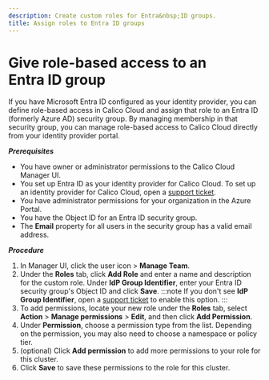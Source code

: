 ```yaml
---
description: Create custom roles for Entra&nbsp;ID groups.
title: Assign roles to Entra ID groups
---
```




# Give role-based access to an Entra&nbsp;ID group

If you have Microsoft Entra&nbsp;ID configured as your identity provider, you can define role-based access in Calico Cloud and assign that role to an Entra&nbsp;ID (formerly Azure AD) security group.
By managing membership in that security group, you can manage role-based access to Calico Cloud directly from your identity provider portal.

***Prerequisites***

* You have owner or administrator permissions to the Calico Cloud Manager UI.
* You set up Entra&nbsp;ID as your identity provider for Calico Cloud.
  To set up an identity provider for Calico Cloud, open a [support ticket](https://support.tigera.io).
* You have administrator permissions for your organization in the Azure Portal.
* You have the Object ID for an Entra&nbsp;ID security group.
* The **Email** property for all users in the security group has a valid email address.

***Procedure***

1. In Manager UI, click the user icon <IconUser width="20"/> > **Manage Team**.
1. Under the **Roles** tab, click **Add Role** and enter a name and description for the custom role.
   Under **IdP Group Identifier**, enter your Entra&nbsp;ID security group's Object ID and click **Save**.
   :::note
   If you don't see **IdP Group Identifier**, open a [support ticket](https://support.tigera.io) to enable this option.
   :::
1. To add permissions, locate your new role under the **Roles** tab, select **Action** > **Manage permissions** > **Edit**, and then click **Add Permission**.
1. Under **Permission**, choose a permission type from the list.
   Depending on the permission, you may also need to choose a namespace or policy tier.
1. (optional) Click **Add permission** to add more permissions to your role for this cluster.
1. Click **Save** to save these permissions to the role for this cluster.